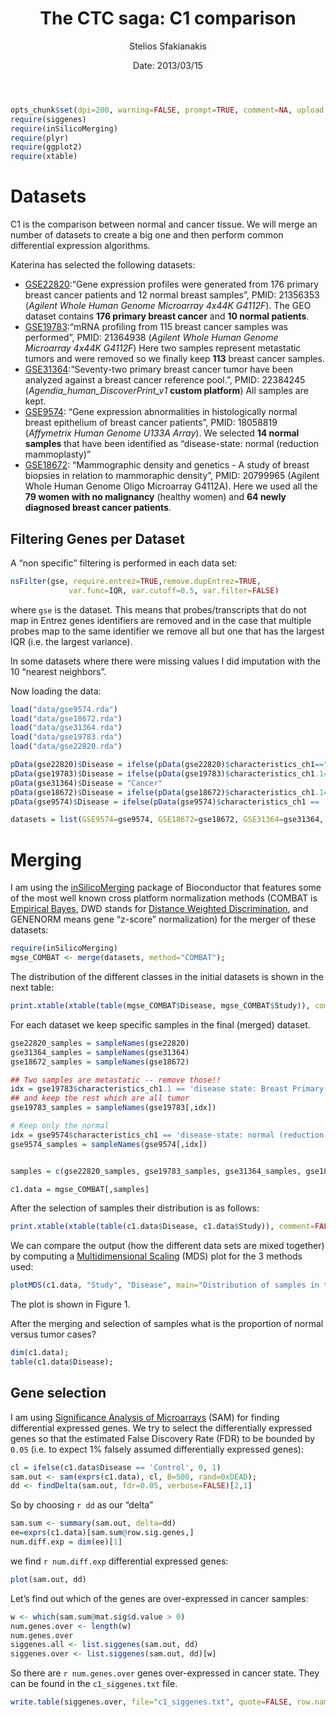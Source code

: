 % The CTC saga: C1 comparison
% Stelios Sfakianakis
% Date: 2013/03/15


```r
opts_chunk$set(dpi=200, warning=FALSE, prompt=TRUE, comment=NA, upload.fun=imgur_upload)
require(siggenes)
require(inSilicoMerging)
require(plyr)
require(ggplot2)
require(xtable)
```

# Datasets
C1 is the comparison between normal and cancer tissue. We will merge an number of datasets to create a big one and then perform common differential expression algorithms.

Katerina has selected the following datasets:

- [GSE22820](http://www.ncbi.nlm.nih.gov/geo/query/acc.cgi?acc=GSE22820):“Gene expression profiles were generated from 176 primary breast cancer patients and 12 normal breast samples”, PMID: 21356353 (*Agilent Whole Human Genome Microarray 4x44K G4112F*). The GEO dataset contains **176 primary breast cancer** and **10 normal patients**.
- [GSE19783](http://www.ncbi.nlm.nih.gov/geo/query/acc.cgi?acc=GSE19783):“mRNA profiling from 115 breast cancer samples was performed”, PMID: 21364938 (*Agilent Whole Human Genome Microarray 4x44K G4112F*) Here two samples represent metastatic tumors and were removed so we finally keep **113** breast cancer samples.
- [GSE31364](http://www.ncbi.nlm.nih.gov/geo/query/acc.cgi?acc=GSE31364):“Seventy-two primary breast cancer tumor have been analyzed against a breast cancer reference pool.”, PMID: 22384245 (*Agendia_human_DiscoverPrint_v1* **custom platform**) All samples are kept.
- [GSE9574](http://www.ncbi.nlm.nih.gov/geo/query/acc.cgi?acc=GSE9574): "Gene expression abnormalities in histologically normal breast epithelium of breast cancer patients", PMID: 18058819 (*Affymetrix Human Genome U133A Array*). We selected **14 normal samples** that have been identified as "disease-state: normal (reduction mammoplasty)"
- [GSE18672](http://www.ncbi.nlm.nih.gov/geo/query/acc.cgi?acc=GSE18672): "Mammographic density and genetics - A study of breast biopsies in relation to mammoraphic density", PMID: 20799965 (Agilent Whole Human Genome Oligo Microarray G4112A). Here we used all the **79 women with no malignancy** (healthy women) and **64 newly diagnosed breast cancer patients**.

## Filtering Genes per Dataset

A "non specific" filtering is performed in each data set:

```r
nsFilter(gse, require.entrez=TRUE,remove.dupEntrez=TRUE,
             var.func=IQR, var.cutoff=0.5, var.filter=FALSE)

```

where `gse` is the dataset. This means that probes/transcripts that do not map in Entrez genes identifiers are removed and in the case that multiple probes map to the same identifier we remove all but one that has the largest IQR (i.e. the largest variance).

In some datasets where there were missing values I did imputation with the 10 "nearest neighbors". 

Now loading the data:

```r
load("data/gse9574.rda")
load("data/gse18672.rda")
load("data/gse31364.rda")
load("data/gse19783.rda")
load("data/gse22820.rda")

pData(gse22820)$Disease = ifelse(pData(gse22820)$characteristics_ch1=="disease state: normal breast tissue", "Control", "Cancer")
pData(gse19783)$Disease = ifelse(pData(gse19783)$characteristics_ch1.1=="disease state: Breast Primary Tumor", "Cancer", "Control")
pData(gse31364)$Disease = "Cancer"
pData(gse18672)$Disease = ifelse(pData(gse18672)$characteristics_ch1.1=="clinical characteristic/disease status: breast tumor", "Cancer","Control")
pData(gse9574)$Disease = ifelse(pData(gse9574)$characteristics_ch1 == 'disease-state: normal (reduction mammoplasty)', "Control", "Cancer")

datasets = list(GSE9574=gse9574, GSE18672=gse18672, GSE31364=gse31364, GSE19783=gse19783, GSE22820=gse22820)
```

# Merging

I am using the [inSilicoMerging](http://www.bioconductor.org/packages/2.11/bioc/html/inSilicoMerging.html) package of Bioconductor that features some of the most well known cross platform normalization methods (COMBAT is [Empirical Bayes](http://biostatistics.oxfordjournals.org/content/8/1/118.abstract), DWD stands for [Distance Weighted Discrimination](http://bioinformatics.oxfordjournals.org/content/20/1/105.short), and  GENENORM means gene "z-score" normalization) for the merger of these datasets:

```r
require(inSilicoMerging)
mgse_COMBAT <- merge(datasets, method="COMBAT");
```

The distribution of the different classes in the initial datasets is shown in the next 
table:

```r
print.xtable(xtable(table(mgse_COMBAT$Disease, mgse_COMBAT$Study)), comment=FALSE)
```

For each dataset we keep specific samples in the final (merged) dataset.

```r
gse22820_samples = sampleNames(gse22820)
gse31364_samples = sampleNames(gse31364)
gse18672_samples = sampleNames(gse18672)

## Two samples are metastatic -- remove those!!
idx = gse19783$characteristics_ch1.1 == 'disease state: Breast Primary Tumor'
## and keep the rest which are all tumor
gse19783_samples = sampleNames(gse19783[,idx])

# Keep only the normal
idx = gse9574$characteristics_ch1 == 'disease-state: normal (reduction mammoplasty)'
gse9574_samples = sampleNames(gse9574[,idx])


samples = c(gse22820_samples, gse19783_samples, gse31364_samples, gse18672_samples, gse9574_samples)

c1.data = mgse_COMBAT[,samples]
```

After the selection of samples their distribution is as follows:

```r
print.xtable(xtable(table(c1.data$Disease, c1.data$Study)), comment=FALSE)
```

We can compare the output (how the different data sets are mixed together) by computing a [Multidimensional Scaling](http://en.wikipedia.org/wiki/Multidimensional_scaling) (MDS) plot for the 3 methods used:

```r
plotMDS(c1.data, "Study", "Disease", main="Distribution of samples in the merged datasets")
```

The plot is shown in Figure 1. 

After the merging and selection of samples what is the proportion of normal versus tumor cases?

```r
dim(c1.data);
table(c1.data$Disease);
```

## Gene selection

I am using [Significance Analysis of Microarrays](http://www-stat.stanford.edu/~tibs/SAM/) (SAM) for finding differential expressed genes. We try to select the differentially expressed genes so that the estimated False Discovery Rate (FDR) to be bounded by `0.05` (i.e. to expect 1% falsely assumed differentially expressed genes): 

```r
cl = ifelse(c1.data$Disease == 'Control', 0, 1)
sam.out <- sam(exprs(c1.data), cl, B=500, rand=0xDEAD);
dd <- findDelta(sam.out, fdr=0.05, verbose=FALSE)[2,1]
```

So by choosing `r dd` as our "delta" 
```r
sam.sum <- summary(sam.out, delta=dd)
ee=exprs(c1.data)[sam.sum@row.sig.genes,]
num.diff.exp = dim(ee)[1]
```
we find `r num.diff.exp` differential expressed genes:

```r
plot(sam.out, dd)
```

Let's find out which of the genes are over-expressed in cancer samples:

```r
w <- which(sam.sum@mat.sig$d.value > 0)
num.genes.over <- length(w)
num.genes.over
siggenes.all <- list.siggenes(sam.out, dd)
siggenes.over <- list.siggenes(sam.out, dd)[w]
```

So there are `r num.genes.over` genes over-expressed in cancer state. They can
be found in the `c1_siggenes.txt` file.

```r
write.table(siggenes.over, file="c1_siggenes.txt", quote=FALSE, row.names=FALSE, col.names=FALSE)
```


[^1]: Wirapati, P.; Sotiriou, C.; Kunkel, S.; Farmer, P.; Pradervand, S.; Haibe-Kains, B.; Desmedt, C.; Ignatiadis, M.; Sengstag, T.; Schütz, F.; Goldstein, D. R.; Piccart, M. & Delorenzi, M. (2008), 'Meta-analysis of gene expression profiles in breast cancer: toward a unified understanding of breast cancer subtyping and prognosis signatures', Breast Cancer Res 10 (4) .

